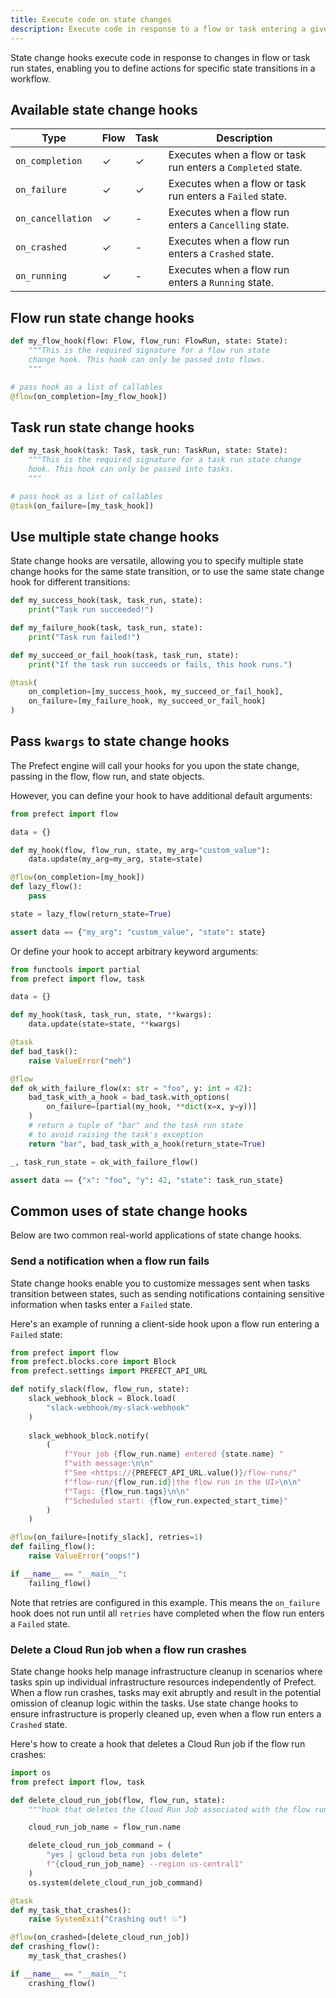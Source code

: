 ```yaml
---
title: Execute code on state changes
description: Execute code in response to a flow or task entering a given state, without involvement of the Prefect API.
---
```


State change hooks execute code in response to changes in flow or task run states, enabling you to define actions for 
specific state transitions in a workflow.

## Available state change hooks

| Type | Flow | Task | Description |
| ----- | --- | --- | --- |
| `on_completion` | ✓ | ✓ | Executes when a flow or task run enters a `Completed` state. |
| `on_failure` | ✓ | ✓ | Executes when a flow or task run enters a `Failed` state. |
| <span class="no-wrap">`on_cancellation`</span> | ✓ | - | Executes when a flow run enters a `Cancelling` state. |
| `on_crashed` | ✓ | - | Executes when a flow run enters a `Crashed` state. |
| `on_running` | ✓ | - | Executes when a flow run enters a `Running` state. |

## Flow run state change hooks

```python
def my_flow_hook(flow: Flow, flow_run: FlowRun, state: State):
    """This is the required signature for a flow run state
    change hook. This hook can only be passed into flows.
    """

# pass hook as a list of callables
@flow(on_completion=[my_flow_hook])
```

## Task run state change hooks

```python
def my_task_hook(task: Task, task_run: TaskRun, state: State):
    """This is the required signature for a task run state change
    hook. This hook can only be passed into tasks.
    """

# pass hook as a list of callables
@task(on_failure=[my_task_hook])
```

## Use multiple state change hooks

State change hooks are versatile, allowing you to specify multiple state change hooks for the same state transition, 
or to use the same state change hook for different transitions:

```python
def my_success_hook(task, task_run, state):
    print("Task run succeeded!")

def my_failure_hook(task, task_run, state):
    print("Task run failed!")

def my_succeed_or_fail_hook(task, task_run, state):
    print("If the task run succeeds or fails, this hook runs.")

@task(
    on_completion=[my_success_hook, my_succeed_or_fail_hook],
    on_failure=[my_failure_hook, my_succeed_or_fail_hook]
)
```

## Pass `kwargs` to state change hooks

The Prefect engine will call your hooks for you upon the state change, passing in the flow, flow run, and state objects.

However, you can define your hook to have additional default arguments:

```python
from prefect import flow

data = {}

def my_hook(flow, flow_run, state, my_arg="custom_value"):
    data.update(my_arg=my_arg, state=state)

@flow(on_completion=[my_hook])
def lazy_flow():
    pass

state = lazy_flow(return_state=True)

assert data == {"my_arg": "custom_value", "state": state}
```

Or define your hook to accept arbitrary keyword arguments:

```python
from functools import partial
from prefect import flow, task

data = {}

def my_hook(task, task_run, state, **kwargs):
    data.update(state=state, **kwargs)

@task
def bad_task():
    raise ValueError("meh")

@flow
def ok_with_failure_flow(x: str = "foo", y: int = 42):
    bad_task_with_a_hook = bad_task.with_options(
        on_failure=[partial(my_hook, **dict(x=x, y=y))]
    )
    # return a tuple of "bar" and the task run state
    # to avoid raising the task's exception
    return "bar", bad_task_with_a_hook(return_state=True)

_, task_run_state = ok_with_failure_flow()

assert data == {"x": "foo", "y": 42, "state": task_run_state}
```

## Common uses of state change hooks

Below are two common real-world applications of state change hooks. 

### Send a notification when a flow run fails

State change hooks enable you to customize messages sent when tasks transition between states, such as sending notifications containing sensitive information when tasks enter a `Failed` state.

Here's an example of running a client-side hook upon a flow run entering a `Failed` state:

```python
from prefect import flow
from prefect.blocks.core import Block
from prefect.settings import PREFECT_API_URL

def notify_slack(flow, flow_run, state):
    slack_webhook_block = Block.load(
        "slack-webhook/my-slack-webhook"
    )
            
    slack_webhook_block.notify(
        (
            f"Your job {flow_run.name} entered {state.name} "
            f"with message:\n\n"
            f"See <https://{PREFECT_API_URL.value()}/flow-runs/"
            f"flow-run/{flow_run.id}|the flow run in the UI>\n\n"
            f"Tags: {flow_run.tags}\n\n"
            f"Scheduled start: {flow_run.expected_start_time}"
        )
    )

@flow(on_failure=[notify_slack], retries=1)
def failing_flow():
    raise ValueError("oops!")

if __name__ == "__main__":
    failing_flow()
```

Note that retries are configured in this example. This means the `on_failure` hook does not run until all `retries` have completed when the flow run enters a `Failed` state.

### Delete a Cloud Run job when a flow run crashes

State change hooks help manage infrastructure cleanup in scenarios where tasks spin up individual infrastructure resources independently of Prefect.
When a flow run crashes, tasks may exit abruptly and result in the potential omission of cleanup logic within the tasks.
Use state change hooks to ensure infrastructure is properly cleaned up, even when a flow run enters a `Crashed` state.

Here's how to create a hook that deletes a Cloud Run job if the flow run crashes:

```python
import os
from prefect import flow, task

def delete_cloud_run_job(flow, flow_run, state):
    """hook that deletes the Cloud Run Job associated with the flow run."""

    cloud_run_job_name = flow_run.name

    delete_cloud_run_job_command = (
        "yes | gcloud beta run jobs delete"
        f"{cloud_run_job_name} --region us-central1"
    )
    os.system(delete_cloud_run_job_command)

@task
def my_task_that_crashes():
    raise SystemExit("Crashing out! 💥")

@flow(on_crashed=[delete_cloud_run_job])
def crashing_flow():
    my_task_that_crashes()

if __name__ == "__main__":
    crashing_flow()
```